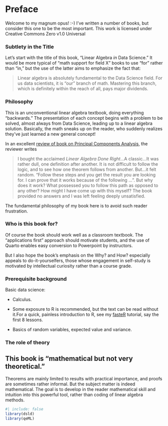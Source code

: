 
# Preface {.unnumbered}

Welcome to my magnum opus! :-) I've written a number of books, but
consider this one to be the most important.  [This work is licensed
under Creative Commons Zero v1.0 Universal]{.column-margin}

### Subtlety in the Title

Let's start with the title of this book, "Linear Algebra *in* 
Data Science." It would be more typical of "math support for field X"
books to use "for" rather than "in," but the use of the latter aims to
emphasize the fact that:

<blockquote>

Linear algebra is absolutely fundamental to the Data Science field. For
us data scientists, it is "our" branch of math. Mastering this branch,
which is definitely within the reach of all, pays major dividends.

</blockquote>

### Philosophy

This is an unconventional linear algebra textbook, doing everything
"backwards." The presentation of each concept begins with a problem to
be solved, almost always from Data Science, leading up to a linear
algebra solution.  Basically, the math sneaks up on the reader, who
suddenly realizes they've just learned a new general concept!

In an excellent [review of book on Principal Components
Analysis](https://loreley.one/2024-09-pca/), the reviewer writes

<blockquote>

I bought the acclaimed *Linear Algebra Done Right*...A classic...It was
rather dull, one definition after another. It is not difficult to follow
the logic, and to see how one theorem follows from another. But...it
felt random.  “Follow these steps and you get the result you are looking
for. I can prove that it works because of the following …”. But why does
it work?  What possessed you to follow this path as opposed to any
other? How might I have come up with this myself? The book provided no
answers and I was left feeling deeply unsatisfied.

</blockquote>

The fundamental philosophy of my book here is to avoid such reader
frustration.

### Who is this book for?

Of course the book should work well as a classroom textbook. The
"applications first" approach should motivate students, and the use of
Quarto enables easy conversion to Powerpoint by instructors.

But I also hope the book's emphasis on the Why? and How?  especially
appeals to do-it-yourselfers, those whose engagement in self-study is
motivated by intellectual curiosity rather than a course grade.

### Prerequisite background

Basic data science:

* Calculus.  

* Some exposure to R is recommended, but the text can be read
without it.[For a quick, painless introduction to R, see my
[fasteR](https://github.com/matloff/fasteR) tutorial, say the first 8
lessons.]{.column-margin}

* Basics of random variables, expected value and variance.

### The role of theory

::: {.callout-important}

## This book is "mathematical but not very theoretical."

Theorems are mainly limited to results with practical importance, and
proofs are sometimes rather informal. But the subject matter is indeed
mathematical. The goal is to develop in the reader mathematical skill
and intuition into this powerful tool, rather than coding of linear algebra
methods.

:::

```r
#| include: false
library(dsld)
library(qeML)
```

